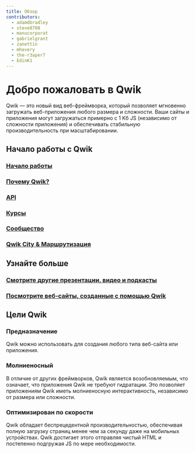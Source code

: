 ```yaml
---
title: Обзор
contributors:
  - adamdbradley
  - steve8708
  - manucorporat
  - gabrielgrant
  - zanettin
  - mhevery
  - the-r3aper7
  - EdinK1
---
```


# Добро пожаловать в Qwik

Qwik — это новый вид веб-фреймворка, который позволяет мгновенно загружать веб-приложения любого размера и сложности. Ваши сайты и приложения могут загружаться примерно с 1 Kб JS (независимо от сложности приложения) и обеспечивать стабильную производительность при масштабировании.

## Начало работы с Qwik

<div class="card-grid">
  <a class="card card-center" href="./getting-started/">
    <ImgGettingStartedRocket class="intro-icon" style="margin-bottom:-7px"/>
    <h3>Начало работы</h3>
  </a>
  <a class="card card-center" href="./concepts/think-qwik/">
    <ImgWhyQwikLogo class="intro-icon" />
    <h3>Почему Qwik?</h3>
  </a>
  <a class="card card-center" href="./components/overview/">
    <ImgApiServer class="intro-icon" style="margin-bottom:15px"/>
    <h3>API</h3>
  </a>
  <a class="card card-center" href="/ecosystem/#courses">
    <ImgCoursesBook class="intro-icon" style="margin-bottom:15px"/>
    <h3>Курсы</h3>
  </a>
  <a class="card card-center" href="https://qwik.builder.io/chat">
     <ImgCommunityChat class="intro-icon" />
    <h3>Сообщество</h3>
  </a>
  <a class="card card-center" href="../(qwikcity)/qwikcity/">
    <ImgQwikcityAndRouting class="intro-icon" />
    <h3>Qwik City & Маршрутизация</h3>
  </a>
</div>

## Узнайте больше

<div class="card-grid">
  <a class="card card-center" href="/media/">
    <ImgSeeMoreMedia class="intro-icon" />
    <h3>Смотрите другие презентации, видео и подкасты</h3>
  </a>
  <a class="card card-center" href="/showcase/">
    <ImgShowcase class="intro-icon" />
    <h3>Посмотрите веб-сайты, созданные с помощью Qwik</h3>
  </a>
</div>

## Цели Qwik

<div class="card-grid">
  <div class="card">
    <h3>Предназначение</h3>
    <p>Qwik можно использовать для создания любого типа веб-сайта или приложения.</p>
  </div>
  <div class="card">
    <h3>Молниеносный</h3>
    <p>В отличие от других фреймворков, Qwik является возобновляемым, что означает, что приложения Qwik не требуют гидратации. Это позволяет приложениям Qwik иметь молниеносную интерактивность, независимо от размера или сложности.</p>
  </div>
  <div class="card">
    <h3>Оптимизирован по скорости</h3>
    <p>Qwik обладает беспрецедентной производительностью, обеспечивая полную загрузку страниц менее чем за секунду даже на мобильных устройствах. Qwik достигает этого отправляя чистый HTML и постепенно подгружая JS по мере необходимости.</p>
  </div>
</div>
